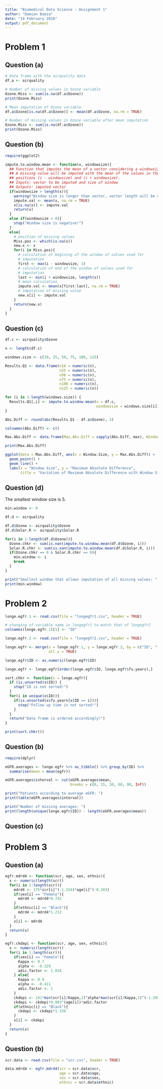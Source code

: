 ```yaml
---
title: "Biomedical Data Science - Assignment 1"
author: "Damian Baeza"
date: "14 February 2018"
output: pdf_document
---
```


# Problem 1
## Question (a)

```r
# Data frame with the airquality data
df.a <- airquality

# Number of missing values in Ozone variable
Ozone.Miss <- sum(is.na(df.a$Ozone))
print(Ozone.Miss)

# Mean imputation of Ozone variable
df.a$Ozone[is.na(df.a$Ozone)] <- mean(df.a$Ozone, na.rm = TRUE)

# Number of missing values in Ozone variable after mean imputation
Ozone.Miss <- sum(is.na(df.a$Ozone))
print(Ozone.Miss)
```

## Question (b)

```r
require(ggplot2)

impute.to.window.mean <- function(x, windowsize){
  ## Function that imputes the mean of a vector considering a windowsize.
  ## A missing value will be imputed with the mean of the values in the
  ## positions (i - windowsize) and (i + windowsize).
  ## Inputs: vector to be imputed and size of window
  ## Outputs: imputed vector
  if(windowsize > length(x)){
    warning("Window size is longer than vector, vector length will be used window size")
    impute.val <- mean(x, na.rm = TRUE)
    x[is.na(x)] <- impute.val
    return(x)
  }
  else if(windowsize < 0){
    stop("Window size is negative!")
  }
  else{
    # position of missing values
    Miss.pos <- which(is.na(x))
    new.x <- x
    for(i in Miss.pos){
      # calculation of begining of the window of values used for
      # imputation
      first <- max(i - windowsize, 1)
      # calculation of end of the window of values used for
      # imputation
      last <- min(i + windowsize, length(x))
      # mean calculation
      impute.val <- mean(x[first:last], na.rm = TRUE)
      # imputation of missing value
      new.x[i] <- impute.val
    }
    return(new.x)
  }
}
```

## Question (c)

```r
df.c <- airquality$Ozone

n <- length(df.c)

windows.size <- c(10, 25, 50, 75, 100, 125)

Results.Q1 <- data.frame(n10 = numeric(n),
                         n25 = numeric(n),
                         n50 = numeric(n),
                         n75 = numeric(n),
                         n100 = numeric(n),
                         n125 = numeric(n))

for (i in 1:length(windows.size)) {
  Results.Q1[,i] <- impute.to.window.mean(x = df.c,
                                          windowsize = windows.size[i])
}

Abs.Diff <- round(abs(Results.Q1 - df.a$Ozone), 3)

colnames(Abs.Diff) <- c()

Max.Abs.Diff <- data.frame(Max.Abs.Diff = sapply(Abs.Diff, max), Window.Size = windows.size)

print(Max.Abs.Diff)

ggplot(data = Max.Abs.Diff, aes(x = Window.Size, y = Max.Abs.Diff)) +
  geom_point() +
  geom_line() +
  labs(x = "Window Size", y = "Maximum Absolute Difference",
       title = "Variation of Maximum Absolute Difference with Window Size")

```

## Question (d)

The smallest window size is 5.

```r
min.window <- 0

df.d <- airquality

df.d$Ozone <- airquality$Ozone
df.d$Solar.R <- airquality$Solar.R

for(i in 1:length(df.d$Ozone)){
  Ozone.chkr <- sum(is.nan(impute.to.window.mean(df.d$Ozone, i)))
  Solar.R.chkr <- sum(is.nan(impute.to.window.mean(df.d$Solar.R, i)))
  if(Ozone.chkr == 0 & Solar.R.chkr == 0){
    min.window <- i
    break
  }
}

print("Smallest window that allows imputation of all missing values: ")
print(min.window)
```



# Problem 2

```r
longe.egfr.1 <- read.csv(file = "longegfr1.csv", header = TRUE)

# changing of variable name in longegfr1 to match that of longegfr2
colnames(longe.egfr.1)[1] <- "ID"

longe.egfr.2 <- read.csv(file = "longegfr2.csv", header = TRUE)

longe.egfr <- merge(x = longe.egfr.1, y = longe.egfr.2, by = c("ID", "fu.years"),
                    all.x = TRUE)

longe.egfr$ID <- as.numeric(longe.egfr$ID)

longe.egfr <- longe.egfr[order(longe.egfr$ID, longe.egfr$fu.years),]

sort.chkr <- function(x = longe.egfr){
  if (is.unsorted(x$ID)) {
    stop("ID is not sorted!")
  }
  for(i in unique(x$ID)){
    if(is.unsorted(x$fu.years[x$ID == i])){
      stop("Follow up time is not sorted!")
    }
  }
  return("Data frame is ordered accordingly!")
}

print(sort.chkr())

```

## Question (b)

```r
require(dplyr)

eGFR.averages <- longe.egfr %>% as_tibble() %>% group_by(ID) %>%
  summarise(mean = mean(egfr))

eGFR.averages$interval <- cut(eGFR.averages$mean,
                              breaks = c(0, 15, 30, 60, 90, Inf))

print("Patients according to average eGFR: ")
print(table(eGFR.averages$interval))

print("Number of missing averages: ")
print(length(unique(longe.egfr$ID)) - length(eGFR.averages$mean))
```

## Question (c)

# Problem 3

## Question (a)

```r
egfr.mdrd4 <- function(scr, age, sex, ethnic){
  x <- numeric(length(scr))
  for(i in 1:length(scr)){
    mdrd4 <- 175*scr[i]^(-1.154)*age[i]^(-0.203)
    if(sex[i] == "Female"){
      mdrd4 <- mdrd4*0.742
    }
    if(ethnic[i] == "Black"){
      mdrd4 <- mdrd4*1.212
    }
    x[i] <- mdrd4
  }
  return(x)
}

egfr.ckdepi <- function(scr, age, sex, ethnic){
  x <- numeric(length(scr))
  for(i in 1:length(scr)){
    if(sex[i] == "Female"){
      Kappa <- 0.7
      alpha <- -0.329
      adic.factor <- 1.018
    } else{
      Kappa <- 0.9
      alpha <- -0.411
      adic.factor <- 1
    }
    ckdepi <- 141*min(scr[i]/Kappa,1)^alpha*max(scr[i]/Kappa,1)^(-1.209)
    ckdepi <- ckdepi*0.993^(age[i])*adic.factor
    if(ethnic[i] == "Black"){
      ckdepi <- ckdepi*1.159
    }
    x[i] <- ckdepi
  }
  return(x)
}
```

## Question (b)

```r
scr.data <- read.csv(file = "scr.csv", header = TRUE)

data.mdrd4 <- egfr.mdrd4(scr = scr.data$scr,
                         age = scr.data$age,
                         sex = scr.data$sex,
                         ethnic = scr.data$ethnic)
```

